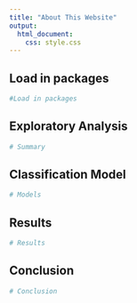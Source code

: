 ```yaml
---
title: "About This Website"
output: 
  html_document:
    css: style.css
---
```

## Load in packages 

```r
#Load in packages 

```

## Exploratory Analysis 
```r
# Summary 
```

## Classification Model 
```r
# Models 
```

## Results 
```r
# Results 
```

## Conclusion
```r
# Conclusion 
```

